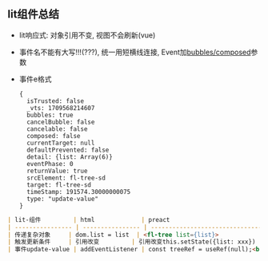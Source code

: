 ## lit组件总结

- lit响应式: 对象引用不变, 视图不会刷新(vue)

- 事件名不能有大写!!!(???), 统一用短横线连接, Event加[bubbles/composed](https://lit.dev/docs/components/events/)参数

- 事件e格式

  ```tsx
  {
    isTrusted: false
    _vts: 1709568214607
    bubbles: true
    cancelBubble: false
    cancelable: false
    composed: false
    currentTarget: null
    defaultPrevented: false
    detail: {list: Array(6)}
    eventPhase: 0
    returnValue: true
    srcElement: fl-tree-sd
    target: fl-tree-sd
    timeStamp: 191574.30000000075
    type: "update-value"
  }
  ```



```markdown
| lit-组件         | html             | preact                                                       | vue                                         |
| ---------------- | ---------------- | ------------------------------------------------------------ | ------------------------------------------- |
| 传递复杂对象     | dom.list = list  | <fl-tree list={list}>                                        | <fl-tree :list="list">                      |
| 触发更新条件     | 引用改变         | 引用改变this.setState({list: xxx})                           | 不管是ref还是reactive都需要引用改变才能刷新 |
| 事件update-value | addEventListener | const treeRef = useRef(null);<br />treeRef.current.addEventListener | @update-value="handleXXX"                   |
```
